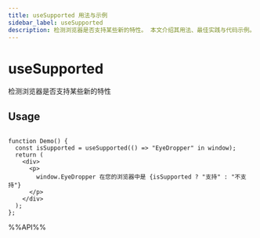 ```yaml
---
title: useSupported 用法与示例
sidebar_label: useSupported
description: 检测浏览器是否支持某些新的特性。 本文介绍其用法、最佳实践与代码示例。
---
```

# useSupported

检测浏览器是否支持某些新的特性

## Usage

```tsx live

function Demo() {
  const isSupported = useSupported(() => "EyeDropper" in window);
  return (
    <div>
      <p>
        window.EyeDropper 在您的浏览器中是 {isSupported ? "支持" : "不支持"}
      </p>
    </div>
  );
};

```

%%API%%